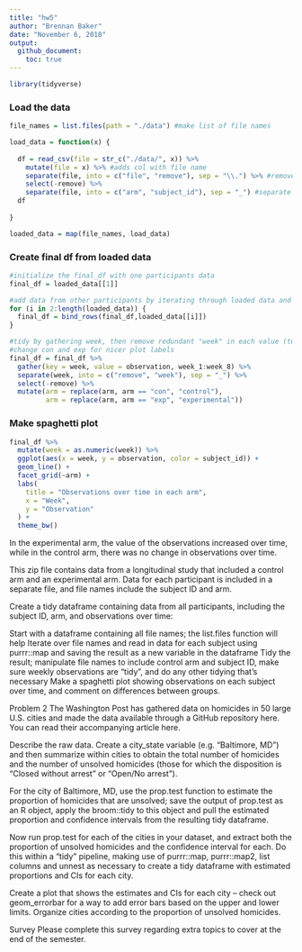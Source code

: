 ```yaml
---
title: "hw5"
author: "Brennan Baker"
date: "November 6, 2018"
output:
  github_document:
    toc: true
---
```


```r
library(tidyverse)
```


### Load the data

```r
file_names = list.files(path = "./data") #make list of file names

load_data = function(x) {
  
  df = read_csv(file = str_c("./data/", x)) %>% 
    mutate(file = x) %>% #adds col with file name
    separate(file, into = c("file", "remove"), sep = "\\.") %>% #removes .csv from file col
    select(-remove) %>% 
    separate(file, into = c("arm", "subject_id"), sep = "_") #separate file col into arm and id
  df
  
}

loaded_data = map(file_names, load_data)

```

### Create final df from loaded data

```r
#initialize the final_df with one participants data
final_df = loaded_data[[1]] 

#add data from other participants by iterating through loaded data and binding rows
for (i in 2:length(loaded_data)) {
  final_df = bind_rows(final_df,loaded_data[[i]])
}

#tidy by gathering week, then remove redundant "week" in each value (turn "week_1" into "1")
#change con and exp for nicer plot labels
final_df = final_df %>% 
  gather(key = week, value = observation, week_1:week_8) %>% 
  separate(week, into = c("remove", "week"), sep = "_") %>%
  select(-remove) %>% 
  mutate(arm = replace(arm, arm == "con", "control"),
         arm = replace(arm, arm == "exp", "experimental"))
```

### Make spaghetti plot

```r
final_df %>% 
  mutate(week = as.numeric(week)) %>% 
  ggplot(aes(x = week, y = observation, color = subject_id)) +
  geom_line() +
  facet_grid(~arm) +
  labs(
    title = "Observations over time in each arm",
    x = "Week",
    y = "Observation"
  ) + 
  theme_bw()
```

In the experimental arm, the value of the observations increased over time, while in the control arm, there was no change in observations over time. 


This zip file contains data from a longitudinal study that included a control arm and an experimental arm. Data for each participant is included in a separate file, and file names include the subject ID and arm.

Create a tidy dataframe containing data from all participants, including the subject ID, arm, and observations over time:

Start with a dataframe containing all file names; the list.files function will help
Iterate over file names and read in data for each subject using purrr::map and saving the result as a new variable in the dataframe
Tidy the result; manipulate file names to include control arm and subject ID, make sure weekly observations are “tidy”, and do any other tidying that’s necessary
Make a spaghetti plot showing observations on each subject over time, and comment on differences between groups.

Problem 2
The Washington Post has gathered data on homicides in 50 large U.S. cities and made the data available through a GitHub repository here. You can read their accompanying article here.

Describe the raw data. Create a city_state variable (e.g. “Baltimore, MD”) and then summarize within cities to obtain the total number of homicides and the number of unsolved homicides (those for which the disposition is “Closed without arrest” or “Open/No arrest”).

For the city of Baltimore, MD, use the prop.test function to estimate the proportion of homicides that are unsolved; save the output of prop.test as an R object, apply the broom::tidy to this object and pull the estimated proportion and confidence intervals from the resulting tidy dataframe.

Now run prop.test for each of the cities in your dataset, and extract both the proportion of unsolved homicides and the confidence interval for each. Do this within a “tidy” pipeline, making use of purrr::map, purrr::map2, list columns and  unnest as necessary to create a tidy dataframe with estimated proportions and CIs for each city.

Create a plot that shows the estimates and CIs for each city – check out geom_errorbar for a way to add error bars based on the upper and lower limits. Organize cities according to the proportion of unsolved homicides.

Survey
Please complete this survey regarding extra topics to cover at the end of the semester.